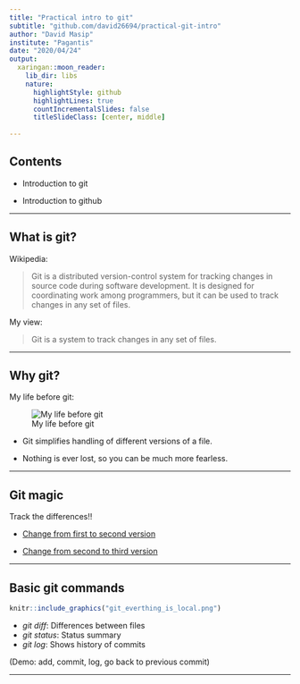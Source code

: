 ```yaml
---
title: "Practical intro to git"
subtitle: "github.com/david26694/practical-git-intro"
author: "David Masip"
institute: "Pagantis"
date: "2020/04/24"
output:
  xaringan::moon_reader:
    lib_dir: libs
    nature:
      highlightStyle: github
      highlightLines: true
      countIncrementalSlides: false
      titleSlideClass: [center, middle]
      
---
```


## Contents

- Introduction to git

- Introduction to github

---

## What is git?

Wikipedia:

> Git is a distributed version-control system for tracking changes in source code during software development. It is designed for coordinating work among programmers, but it can be used to track changes in any set of files.

My view:

> Git is a system to track changes in any set of files.

---

## Why git?

My life before git:

![My life before git](life_before_git.png)

- Git simplifies handling of different versions of a file.

- Nothing is ever lost, so you can be much more fearless.

---

## Git magic

Track the differences!!

- [Change from first to second version](https://github.com/david26694/practical-git-intro/commit/45551a07d2ee8dd0e408c969fb78e7e6f467db57)

- [Change from second to third version](https://github.com/david26694/practical-git-intro/commit/745d386518a5a5bd85f072032974b9e1cb42843a)


---

## Basic git commands

```r
knitr::include_graphics("git_everthing_is_local.png")
```


- _git diff_: Differences between files
- _git status_: Status summary
- _git log_: Shows history of commits

(Demo: add, commit, log, go back to previous commit)

---

